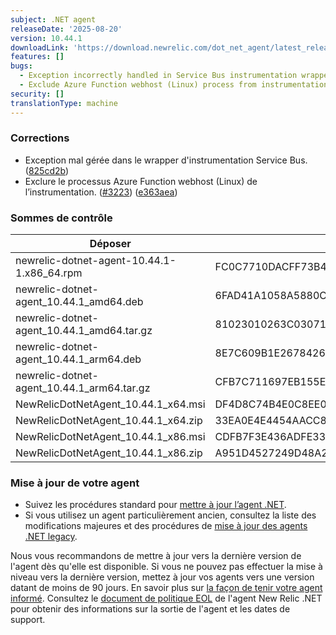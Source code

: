 ```yaml
---
subject: .NET agent
releaseDate: '2025-08-20'
version: 10.44.1
downloadLink: 'https://download.newrelic.com/dot_net_agent/latest_release'
features: []
bugs:
  - Exception incorrectly handled in Service Bus instrumentation wrapper.
  - Exclude Azure Function webhost (Linux) process from instrumentation.
security: []
translationType: machine
---
```


### Corrections

* Exception mal gérée dans le wrapper d&apos;instrumentation Service Bus. ([825cd2b](https://github.com/newrelic/newrelic-dotnet-agent/commit/825cd2b3e2d99057a31963f736260218253aa5e9))
* Exclure le processus Azure Function webhost (Linux) de l’instrumentation. ([#3223](https://github.com/newrelic/newrelic-dotnet-agent/issues/3223)) ([e363aea](https://github.com/newrelic/newrelic-dotnet-agent/commit/e363aea291629b357d569812d1007d4cb5721537))

### Sommes de contrôle

| Déposer                                      | SHA - 256 Hash                                                   |
| -------------------------------------------- | ---------------------------------------------------------------- |
| newrelic-dotnet-agent-10.44.1-1.x86\_64.rpm  | FC0C7710DACFF73B4642644CDAEBC8D0B9D90055C27392572D65405BE3AD98BF |
| newrelic-dotnet-agent\_10.44.1\_amd64.deb    | 6FAD41A1058A5880CA00ABBBD82976AC44023703F4E53655633A61FD756C2BE9 |
| newrelic-dotnet-agent\_10.44.1\_amd64.tar.gz | 81023010263C03071C063346B88776DC7CA783E2B5F1269C942EEBA98804005E |
| newrelic-dotnet-agent\_10.44.1\_arm64.deb    | 8E7C609B1E26784261AC0B60BA98B976C4588F48951D70052C92FDCD111D6545 |
| newrelic-dotnet-agent\_10.44.1\_arm64.tar.gz | CFB7C711697EB155E27C59E7EAAE2FCA83007407E8F5242DAE9A859E7E167734 |
| NewRelicDotNetAgent\_10.44.1\_x64.msi        | DF4D8C74B4E0C8EE0CB68A326C8E5313E796B8BA98A895142B42977A0FF7E638 |
| NewRelicDotNetAgent\_10.44.1\_x64.zip        | 33EA0E4E4454AACC8430944E42A75AB42F3C289BBF0E62272D4A2D72E9E118D4 |
| NewRelicDotNetAgent\_10.44.1\_x86.msi        | CDFB7F3E436ADFE3399D3DDC50DB3AE2C7B1EDB67D5F3E2E865462E2B6B27EB9 |
| NewRelicDotNetAgent\_10.44.1\_x86.zip        | A951D4527249D48A23BF32A8A78A4D0C141F0A2196CCF7C4536F85C717A0DEF1 |

### Mise à jour de votre agent

* Suivez les procédures standard pour [mettre à jour l’agent .NET](/docs/agents/net-agent/installation-configuration/update-net-agent).
* Si vous utilisez un agent particulièrement ancien, consultez la liste des modifications majeures et des procédures de [mise à jour des agents .NET legacy](/docs/apm/agents/net-agent/installation/update-net-agent/#updating_older_net).

Nous vous recommandons de mettre à jour vers la dernière version de l&apos;agent dès qu&apos;elle est disponible. Si vous ne pouvez pas effectuer la mise à niveau vers la dernière version, mettez à jour vos agents vers une version datant de moins de 90 jours. En savoir plus sur [la façon de tenir votre agent informé](/docs/new-relic-solutions/new-relic-one/install-configure/update-new-relic-agent). Consultez le [document de politique EOL](/docs/apm/agents/net-agent/getting-started/net-agent-eol-policy) de l&apos;agent New Relic .NET pour obtenir des informations sur la sortie de l&apos;agent et les dates de support.